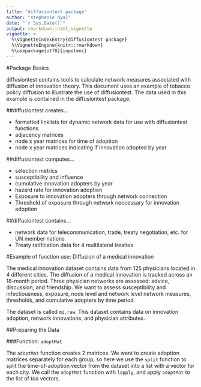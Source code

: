 ```yaml
---
title: "diffusiontest package"
author: "stephanie dyal"
date: "`r Sys.Date()`"
output: rmarkdown::html_vignette
vignette: >
  %\VignetteIndexEntry{diffusiontest package}
  %\VignetteEngine{knitr::rmarkdown}
  %\usepackage[utf8]{inputenc}
---
```


#Package Basics

diffusiontest contains tools to calculate network measures associated with diffusion of 
innovation theory. This document uses an example of tobacco policy diffusion to illustrate
the use of diffusiontest. The data used in this example is contained in the diffusiontest 
package. 


##diffusiontest creates...

* formatted linklists for dynamic network data for use with diffusiontest functions
* adjacency matrices
* node x year matrices for time of adoption
* node x year matrices indicating if innovation adopted by year

##diffusiontest computes...


* selection metrics
* susceptibility and influence
* cumulative innovation adopters by year
* hazard rate for innovation adoption
* Exposure to innovation adopters through network connection
* Threshold of exposure through network neccessary for innovation adoption

##diffusiontest contains...

* network data for telecommunication, trade, treaty negotiation, etc. for UN member nations
* Treaty ratification data for 4 multilateral treaties

#Example of function use: Diffusion of a medical innovation

The medical innovation dataset contains data from 125 physicians located in 4 different cities. The diffusion
of a medical innovation is tracked across an 18-month period. Three physician networks are assessed: advice, discussion, and friendship. We want to assess susceptibility and infectiousness, exposure, node level and network
level network measures, thresholds, and cumulative adopters by time period.

The dataset is called `mi.raw`. This dataset contains data on innovation adoption, network innovations, and physician attributes.

##Preparing the Data

###Function: `adoptMat`

The `adoptMat` function creates 2 matrices. We want to create adoption matrices separately for each group, so here we use the `split` function to split the time-of-adoption vector from the dataset into a list with a vector for each city. We call the `adoptMat` function with `lapply`, and apply `adoptMat` to the list of toa vectors.



